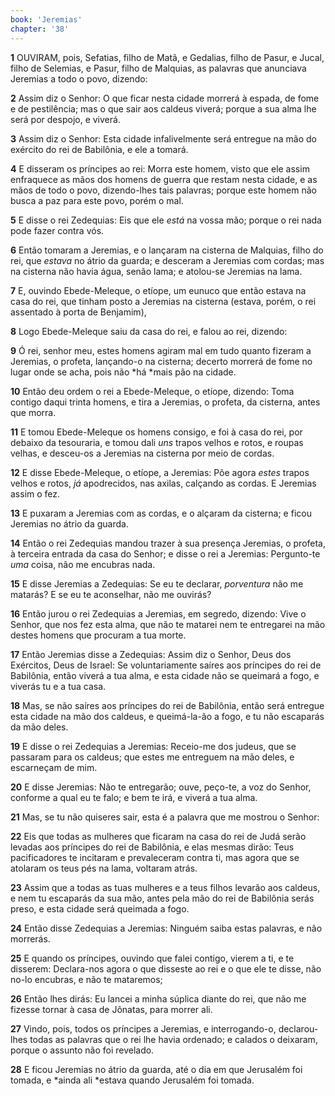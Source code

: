 ```yaml
---
book: 'Jeremias'
chapter: '38'
---
```


**1** OUVIRAM, pois, Sefatias, filho de Matã, e Gedalias, filho de Pasur, e Jucal, filho de Selemias, e Pasur, filho de Malquias, as palavras que anunciava Jeremias a todo o povo, dizendo:

**2** Assim diz o Senhor: O que ficar nesta cidade morrerá à espada, de fome e de pestilência; mas o que sair aos caldeus viverá; porque a sua alma lhe será por despojo, e viverá.

**3** Assim diz o Senhor: Esta cidade infalivelmente será entregue na mão do exército do rei de Babilônia, e ele a tomará.

**4** E disseram os príncipes ao rei: Morra este homem, visto que ele assim enfraquece as mãos dos homens de guerra que restam nesta cidade, e as mãos de todo o povo, dizendo-lhes tais palavras; porque este homem não busca a paz para este povo, porém o mal.

**5** E disse o rei Zedequias: Eis que ele _está_ na vossa mão; porque o rei nada pode fazer contra vós.

**6** Então tomaram a Jeremias, e o lançaram na cisterna de Malquias, filho do rei, que _estava_ no átrio da guarda; e desceram a Jeremias com cordas; mas na cisterna não havia água, senão lama; e atolou-se Jeremias na lama.

**7** E, ouvindo Ebede-Meleque, o etíope, um eunuco que então estava na casa do rei, que tinham posto a Jeremias na cisterna (estava, porém, o rei assentado à porta de Benjamim),

**8** Logo Ebede-Meleque saiu da casa do rei, e falou ao rei, dizendo:

**9** Ó rei, senhor meu, estes homens agiram mal em tudo quanto fizeram a Jeremias, o profeta, lançando-o na cisterna; decerto morrerá de fome no lugar onde se acha, pois não *há *mais pão na cidade.

**10** Então deu ordem o rei a Ebede-Meleque, o etíope, dizendo: Toma contigo daqui trinta homens, e tira a Jeremias, o profeta, da cisterna, antes que morra.

**11** E tomou Ebede-Meleque os homens consigo, e foi à casa do rei, por debaixo da tesouraria, e tomou dali _uns_ trapos velhos e rotos, e roupas velhas, e desceu-os a Jeremias na cisterna por meio de cordas.

**12** E disse Ebede-Meleque, o etíope, a Jeremias: Põe agora _estes_ trapos velhos e rotos, _já_ apodrecidos, nas axilas, calçando as cordas. E Jeremias assim o fez.

**13** E puxaram a Jeremias com as cordas, e o alçaram da cisterna; e ficou Jeremias no átrio da guarda.

**14** Então o rei Zedequias mandou trazer à sua presença Jeremias, o profeta, à terceira entrada da casa do Senhor; e disse o rei a Jeremias: Pergunto-te _uma_ coisa, não me encubras nada.

**15** E disse Jeremias a Zedequias: Se eu te declarar, _porventura_ não me matarás? E se eu te aconselhar, não me ouvirás?

**16** Então jurou o rei Zedequias a Jeremias, em segredo, dizendo: Vive o Senhor, que nos fez esta alma, que não te matarei nem te entregarei na mão destes homens que procuram a tua morte.

**17** Então Jeremias disse a Zedequias: Assim diz o Senhor, Deus dos Exércitos, Deus de Israel: Se voluntariamente saíres aos príncipes do rei de Babilônia, então viverá a tua alma, e esta cidade não se queimará a fogo, e viverás tu e a tua casa.

**18** Mas, se não saíres aos príncipes do rei de Babilônia, então será entregue esta cidade na mão dos caldeus, e queimá-la-ão a fogo, e tu não escaparás da mão deles.

**19** E disse o rei Zedequias a Jeremias: Receio-me dos judeus, que se passaram para os caldeus; que estes me entreguem na mão deles, e escarneçam de mim.

**20** E disse Jeremias: Não te entregarão; ouve, peço-te, a voz do Senhor, conforme a qual eu te falo; e bem te irá, e viverá a tua alma.

**21** Mas, se tu não quiseres sair, esta é a palavra que me mostrou o Senhor:

**22** Eis que todas as mulheres que ficaram na casa do rei de Judá serão levadas aos príncipes do rei de Babilônia, e elas mesmas dirão: Teus pacificadores te incitaram e prevaleceram contra ti, mas agora que se atolaram os teus pés na lama, voltaram atrás.

**23** Assim que a todas as tuas mulheres e a teus filhos levarão aos caldeus, e nem tu escaparás da sua mão, antes pela mão do rei de Babilônia serás preso, e esta cidade será queimada a fogo.

**24** Então disse Zedequias a Jeremias: Ninguém saiba estas palavras, e não morrerás.

**25** E quando os príncipes, ouvindo que falei contigo, vierem a ti, e te disserem: Declara-nos agora o que disseste ao rei e o que ele te disse, não no-lo encubras, e não te mataremos;

**26** Então lhes dirás: Eu lancei a minha súplica diante do rei, que não me fizesse tornar à casa de Jônatas, para morrer ali.

**27** Vindo, pois, todos os príncipes a Jeremias, e interrogando-o, declarou-lhes todas as palavras que o rei lhe havia ordenado; e calados o deixaram, porque o assunto não foi revelado.

**28** E ficou Jeremias no átrio da guarda, até o dia em que Jerusalém foi tomada, e *ainda ali *estava quando Jerusalém foi tomada.
